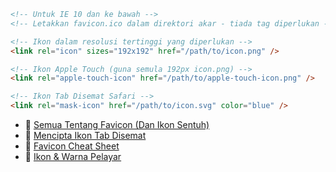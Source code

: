 
```html
<!-- Untuk IE 10 dan ke bawah -->
<!-- Letakkan favicon.ico dalam direktori akar - tiada tag diperlukan -->

<!-- Ikon dalam resolusi tertinggi yang diperlukan -->
<link rel="icon" sizes="192x192" href="/path/to/icon.png" />

<!-- Ikon Apple Touch (guna semula 192px icon.png) -->
<link rel="apple-touch-icon" href="/path/to/apple-touch-icon.png" />

<!-- Ikon Tab Disemat Safari -->
<link rel="mask-icon" href="/path/to/icon.svg" color="blue" />
```

- 📖 [Semua Tentang Favicon (Dan Ikon Sentuh)](https://bitsofco.de/all-about-favicons-and-touch-icons/)
- 📖 [Mencipta Ikon Tab Disemat](https://developer.apple.com/library/content/documentation/AppleApplications/Reference/SafariWebContent/pinnedTabs/pinnedTabs.html)
- 📖 [Favicon Cheat Sheet](https://github.com/audreyr/favicon-cheat-sheet)
- 📖 [Ikon & Warna Pelayar](https://developers.google.com/web/fundamentals/design-and-ux/browser-customization/)